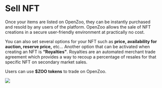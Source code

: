 # Sell NFT

Once your items are listed on OpenZoo, they can be instantly purchased and resold by any users of the platform. OpenZoo allows the sale of NFT creations in a secure user-friendly environment at practically no cost.

You can also set several options for your NFT such as **price, availability for auction, reserve price,** etc…
Another option that can be activated when creating an NFT is **“Royalties"**. Royalties are an automated merchant trade agreement which provides a way to recoup a percentage of resales for that specific NFT on secondary market sales.

Users can use **$ZOO tokens** to trade on OpenZoo.

![](/sellnft.jpg)
